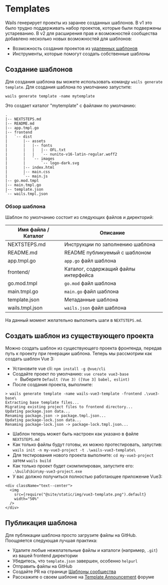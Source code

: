 # Templates

Wails генерирует проекты из заранее созданных шаблонов. В v1 это было трудно поддерживать набор проектов, которые были подвержены устареванию. В v2 для расширения прав и возможностей сообщества добавлено несколько новых возможностей для шаблонов:

- Возможность создания проектов из [удаленных шаблонов](../reference/cli.mdx#remote-templates)
- Инструменты, которые помогут создать собственные шаблоны

## Создание шаблонов

Для создания шаблона вы можете использовать команду `wails generate template`. Для создания шаблона по умолчанию запустите:

`wails generate template -name mytemplate`

Это создает каталог "mytemplate" с файлами по умолчанию:

```shell title=mytemplate/
.
|-- NEXTSTEPS.md
|-- README.md
|-- app.tmpl.go
|-- frontend
|   `-- dist
|       |-- assets
|       |   |-- fonts
|       |   |   |-- OFL.txt
|       |   |   `-- nunito-v16-latin-regular.woff2
|       |   `-- images
|       |       `-- logo-dark.svg
|       |-- index.html
|       |-- main.css
|       `-- main.js
|-- go.mod.tmpl
|-- main.tmpl.go
|-- template.json
`-- wails.tmpl.json
```

### Обзор шаблона

Шаблон по умолчанию состоит из следующих файлов и директорий:

| Имя файла / Каталог | Описание                             |
| ------------------- | ------------------------------------ |
| NEXTSTEPS.md        | Инструкции по заполнению шаблона     |
| README.md           | README публикуемый с шаблоном        |
| app.tmpl.go         | `app.go` файл шаблона                |
| frontend/           | Каталог, содержащий файлы интерфейса |
| go.mod.tmpl         | `go.mod` файл шаблона                |
| main.tmpl.go        | `main.go` файл шаблона               |
| template.json       | Метаданные шаблона                   |
| wails.tmpl.json     | `wails.json` файл шаблона            |

На данный момент желательно выполнить шаги в `NEXTSTEPS.md`.

## Создать шаблон из существующего проекта

Можно создать шаблон из существующего проекта фронтенда, передав путь к проекту при генерации шаблона. Теперь мы рассмотрим как создать шаблон Vue 3:

- Установите vue cli: `npm install -g @vue/cli`
- Создайте проект по умолчанию: `vue create vue3-base`
  - Выберите `Default (Vue 3) ([Vue 3] babel, eslint)`
- После создания проекта, выполните:

```shell
> wails generate template -name wails-vue3-template -frontend .\vue3-base\
Extracting base template files...
Migrating existing project files to frontend directory...
Updating package.json data...
Renaming package.json -> package.tmpl.json...
Updating package-lock.json data...
Renaming package-lock.json -> package-lock.tmpl.json...
```

- Шаблон теперь может быть настроен как указано в файле `NEXTSTEPS.md`
- Как только файлы будут готовы, их можно протестировать, запустив: `wails init -n my-vue3-project -t .\wails-vue3-template\`
- Для тестирования нового проекта выполните: `cd my-vue3-project` затем `wails build`
- Как только проект будет скомпилирован, запустите его: `.\build\bin\my-vue3-project.exe`
- У вас должно получиться полностью работающее приложение Vue3:

```mdx-code-block
<div className="text--center">
  <img
    src={require("@site/static/img/vue3-template.png").default}
    width="50%"
  />
</div>
```

## Публикация шаблона

Для публикации шаблона просто загрузите файлы на GitHub. Поощряется следующая лучшая практика:

- Удалите любые нежелательные файлы и каталоги (например, `.git`) из вашей frontend директории
- Убедитесь, что `template.json` завершен, особенно `helpurl`
- Отправить файлы на GitHub
- Создайте PR на странице [Шаблоны сообщества](../community/templates.mdx)
- Расскажите о своем шаблоне на [Template Announcement](https://github.com/wailsapp/zappie/discussions/825) форуме
